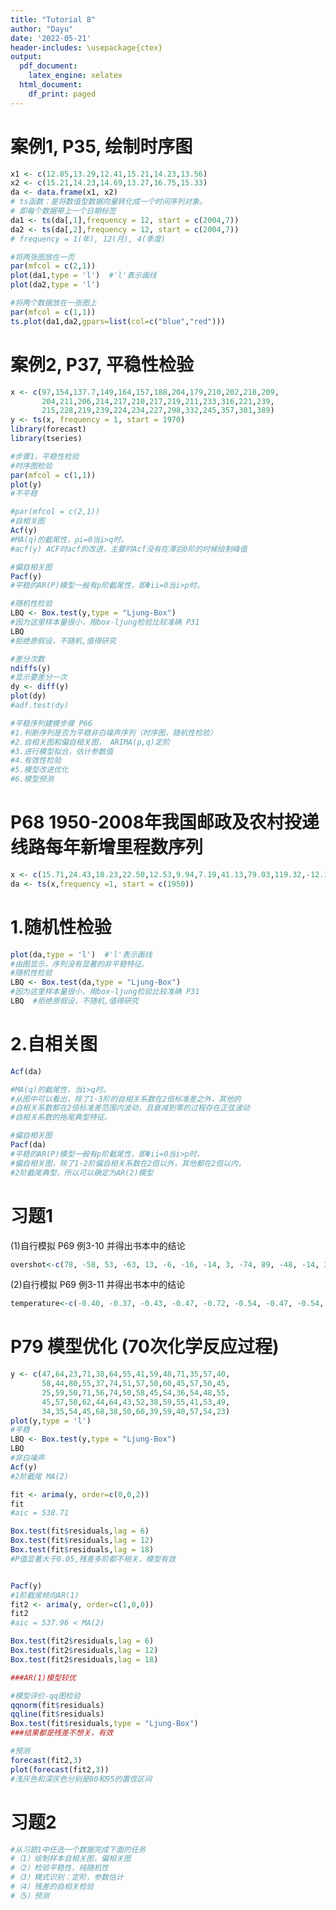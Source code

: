```yaml
---
title: "Tutorial 8"
author: "Dayu"
date: '2022-05-21'
header-includes: \usepackage{ctex}
output:
  pdf_document:
    latex_engine: xelatex
  html_document:
    df_print: paged
---
```

# 案例1, P35, 绘制时序图
```r
x1 <- c(12.85,13.29,12.41,15.21,14.23,13.56)
x2 <- c(15.21,14.23,14.69,13.27,16.75,15.33)
da <- data.frame(x1, x2)
# ts函数：是将数值型数据向量转化成一个时间序列对象。
# 即每个数据带上一个日期标签
da1 <- ts(da[,1],frequency = 12, start = c(2004,7))
da2 <- ts(da[,2],frequency = 12, start = c(2004,7))
# frequency = 1(年), 12(月), 4(季度)

#将两张图放在一页
par(mfcol = c(2,1))  
plot(da1,type = 'l')  #'l'表示画线
plot(da2,type = 'l')

#将两个数据放在一张图上
par(mfcol = c(1,1)) 
ts.plot(da1,da2,gpars=list(col=c("blue","red")))
```


# 案例2, P37, 平稳性检验
```r
x <- c(97,154,137.7,149,164,157,188,204,179,210,202,218,209,
       204,211,206,214,217,210,217,219,211,233,316,221,239,
       215,228,219,239,224,234,227,298,332,245,357,301,389)
y <- ts(x, frequency = 1, start = 1970)
library(forecast)
library(tseries)

#步骤1，平稳性检验
#时序图检验
par(mfcol = c(1,1))
plot(y)  
#不平稳

#par(mfcol = c(2,1))
#自相关图
Acf(y)
#MA(q)的截尾性，ρi=0当i>q时。
#acf(y) ACF时acf的改进，主要时Acf没有在滞后0阶的时候绘制峰值

#偏自相关图
Pacf(y)   
#平稳的AR(P)模型一般有p阶截尾性，即Φii=0当i>p时。
```

```r
#随机性检验
LBQ <- Box.test(y,type = "Ljung-Box") 
#因为这里样本量很小，用box-ljung检验比较准确 P31
LBQ  
#拒绝原假设，不随机,值得研究

#差分次数
ndiffs(y) 
#显示要差分一次
dy <- diff(y)
plot(dy)
#adf.test(dy)
```

```r
#平稳序列建模步骤 P66 
#1.判断序列是否为平稳非白噪声序列（时序图，随机性检验）
#2.自相关图和偏自相关图， ARIMA(p,q)定阶
#3.进行模型拟合，估计参数值
#4.有效性检验
#5.模型改进优化
#6.模型预测
```

# P68 1950-2008年我国邮政及农村投递线路每年新增里程数序列
```r
x <- c(15.71,24.43,18.23,22.50,12.53,9.94,7.19,41.13,79.03,119.32,-12.10,-89.71,-52.26,20.01,19.92,42.81,18.78,-0.75,-1.08,5.09,26.39,31.09,19.78,2.56,12.95,15.54,3.97,2.42,0.31,-0.51,-7.52,-7.69,1.61,4.46,10.97,15.15,6,-0.9,-3.22,-8.54,6.76,-0.83,4.67,11.68,0.82,8.54,24.51,28.91,44.94,11.16,11.08,15.75,-0.31,20.99,6.50,10.45,-3.51,23.42,17.99)
da <- ts(x,frequency =1, start = c(1950))
```

# 1.随机性检验
```r
plot(da,type = 'l')  #'l'表示画线
#由图显示，序列没有显著的非平稳特征。
#随机性检验
LBQ <- Box.test(da,type = "Ljung-Box") 
#因为这里样本量很小，用box-ljung检验比较准确 P31
LBQ  #拒绝原假设，不随机,值得研究
```


# 2.自相关图
```r
Acf(da)   

#MA(q)的截尾性，当i>q时。
#从图中可以看出，除了1-3阶的自相关系数在2倍标准差之外，其他的
#自相关系数都在2倍标准差范围内波动，且衰减到零的过程存在正弦波动
#自相关系数的拖尾典型特征。

#偏自相关图
Pacf(da)   
#平稳的AR(P)模型一般有p阶截尾性，即Φii=0当i>p时。
#偏自相关图，除了1-2阶偏自相关系数在2倍以外，其他都在2倍以内，
#2阶截尾典型，所以可以确定为AR(2)模型
```

# 习题1
(1)自行模拟 P69 例3-10 并得出书本中的结论
```r
overshot<-c(78, -58, 53, -63, 13, -6, -16, -14, 3, -74, 89, -48, -14, 32, 56, -86, -66, 50, 26, 59, -47, -83, 2, -1, 124, -106, 113, -76, -47, -32, 39, -30, 6, -73, 18, 2, -24, 23, -38, 91, -56, -58, 1, 14, -4, 77, -127, 97, 10, -28, -17, 23, -2, 48, -131, 65, -17)
```

(2)自行模拟 P69 例3-11 并得出书本中的结论
```r
temperature<-c(-0.40, -0.37, -0.43, -0.47, -0.72, -0.54, -0.47, -0.54, -0.39, -0.19, -0.40, -0.44, -0.49, -0.38, -0.41, -0.27, -0.18, -0.38, -0.22, -0.03, -0.09, -0.28, -0.36, -0.49, -0.25, -0.17, -0.45, -0.32, -0.33, -0.32, -0.29, -0.32, 0.25, -0.05, -0.01, -0.26, -0.48, -0.37, -0.20, -0.15, -0.08, -0.14, -0.13, -0.12, -0.10, 0.13, -0.01, 0.06, -0.17, -0.01, 0.09, 0.05, -0.16, 0.05, -0.02, 0.04, 0.17, 0.19, 0.05, 0.15, 0.13, 0.09, 0.04, 0.11, -0.03, 0.03, 0.15, 0.04, -0.02, -0.13, 0.02, 0.07, 0.20, -0.03, -0.07, -0.19, 0.09, 0.11, 0.06, 0.01, 0.08, 0.02, 0.02, -0.27, -0.18, -0.09, -0.02, -0.13, 0.02, 0.03, -0.12, -0.08, 0.17, -0.09, -0.04, -0.24, -0.16, -0.09, 0.12, 0.27, 0.42, 0.02, 0.30, 0.09, 0.05)
```


# P79 模型优化 (70次化学反应过程)
```r
y <- c(47,64,23,71,38,64,55,41,59,48,71,35,57,40,
       58,44,80,55,37,74,51,57,50,60,45,57,50,45,
       25,59,50,71,56,74,50,58,45,54,36,54,48,55,
       45,57,50,62,44,64,43,52,38,59,55,41,53,49,
       34,35,54,45,68,38,50,60,39,59,40,57,54,23)
plot(y,type = 'l') 
#平稳
LBQ <- Box.test(y,type = "Ljung-Box")
LBQ  
#非白噪声
Acf(y) 
#2阶截尾 MA(2)
```

```r
fit <- arima(y, order=c(0,0,2))
fit  
#aic = 538.71

Box.test(fit$residuals,lag = 6)
Box.test(fit$residuals,lag = 12)
Box.test(fit$residuals,lag = 18)
#P值显著大于0.05,残差多阶都不相关，模型有效


Pacf(y) 
#1阶截尾倾向AR(1)
fit2 <- arima(y, order=c(1,0,0))
fit2  
#aic = 537.96 < MA(2)

Box.test(fit2$residuals,lag = 6)
Box.test(fit2$residuals,lag = 12)
Box.test(fit2$residuals,lag = 18)

###AR(1)模型较优

#模型评价-qq图检验
qqnorm(fit$residuals)
qqline(fit$residuals)
Box.test(fit$residuals,type = "Ljung-Box")
###结果都是残差不想关，有效

#预测
forecast(fit2,3)
plot(forecast(fit2,3))
#浅灰色和深灰色分别是80和95的置信区间
```

# 习题2
```r
#从习题1中任选一个数据完成下面的任务
#（1）绘制样本自相关图，偏相关图
#（2）检验平稳性，纯随机性
#（3）模式识别：定阶，参数估计
#（4）残差的自相关检验
#（5）预测
```